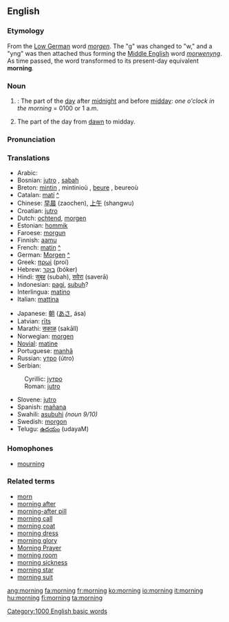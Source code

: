 ==English==

{{rank|sent|keep|myself|273|morning|money|door|round}}

===Etymology===
From the [[Low German]] word ''[[morgen]]''. The "g" was changed to "w," and a "yng" was then attached thus forming the [[Middle English]] word ''[[morwenyng]]''. As time passed, the word transformed to its present-day equivalent '''morning'''. 

===Noun===
#{{time}}: The part of the [[day]] after [[midnight]] and before [[midday]]: ''one o'clock in the morning'' = 0100 or 1 a.m.
#The part of the day from [[dawn]] to midday.

===Pronunciation===

===Translations===
{{top}}
*Arabic: {{ARchar|[[صباح]]}} {{Unicode|(ʂabá:ħ)}}
*Bosnian: [[jutro#Bosnian|jutro]] {{n}}, [[sabah#Bosnian|sabah]] {{m}}
*Breton: [[mintin]] {{m}}, mintinioù {{p}}, [[beure]] {{m}}, beureoù {{p}}
*Catalan: [[matí]] {{m}} [[:ca:matí|^]] 
*Chinese: [[早晨]] (zaochen), [[上午]] (shangwu)
*Croatian: [[jutro#Croatian|jutro]] {{n}}
*Dutch: [[ochtend]], [[morgen]]
*Estonian: [[hommik]]
*Faroese: [[morgun]]
*Finnish: [[aamu]]
*French: [[matin]] {{m}} [[:fr:matin|^]] 
*German: [[Morgen]] {{m}} [[:de:Morgen|^]]
*Greek: [[πρωί]] (proí) {{n}} 
*Hebrew: [[בוקר]] (bóker)
*Hindi: [[सुबह]] (subah), [[सवेरा]] (saverā)
*Indonesian: [[pagi]], [[subuh]]?
*Interlingua: [[matino]]
*Italian: [[mattina]] {{f}}
{{mid}}
*Japanese: [[朝]] ([[あさ]], ása)
*Latvian: [[rīts]] {{m}}
*Marathi: [[सकाळ]] (sakāll)
*Norwegian: [[morgen]]
*[[Novial]]: [[matine]]
*Portuguese: [[manhã]] {{f}}
*Russian: [[утро]] (útro) {{n}}
*Serbian:
:Cyrillic: [[јутро#Serbian|јутро]] {{n}}
:Roman: [[jutro#Serbian|jutro]] {{n}}
*Slovene: [[jutro]] {{n}}
*Spanish: [[mañana]] {{f}}
*Swahili: [[asubuhi]] ''(noun 9/10)''
*Swedish: [[morgon]] {{c}}
*Telugu: [[ఉదయం]] (udayaM)
{{bottom}}

===Homophones===
*[[mourning]]

===Related terms===
*[[morn]]
*[[morning after]]
*[[morning-after pill]]
*[[morning call]]
*[[morning coat]]
*[[morning dress]]
*[[morning glory]]
*[[Morning Prayer]]
*[[morning room]]
*[[morning sickness]]
*[[morning star]]
*[[morning suit]]

[[Category:1000 English basic words]]

[[ang:morning]]
[[fa:morning]]
[[fr:morning]]
[[ko:morning]]
[[io:morning]]
[[it:morning]]
[[hu:morning]]
[[fi:morning]]
[[ta:morning]]
